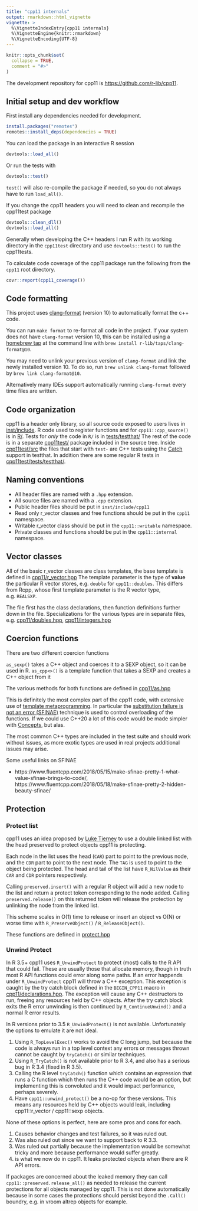 ```yaml
---
title: "cpp11 internals"
output: rmarkdown::html_vignette
vignette: >
  %\VignetteIndexEntry{cpp11 internals}
  %\VignetteEngine{knitr::rmarkdown}
  %\VignetteEncoding{UTF-8}
---
```


```r
knitr::opts_chunk$set(
  collapse = TRUE,
  comment = "#>"
)
```

The development repository for cpp11 is <https://github.com/r-lib/cpp11>.

## Initial setup and dev workflow

First install any dependencies needed for development.

```r
install.packages("remotes")
remotes::install_deps(dependencies = TRUE)
```

You can load the package in an interactive R session

```r
devtools::load_all()
```

Or run the tests with

```r
devtools::test()
```

`test()` will also re-compile the package if needed, so you do not always have to run `load_all()`.

If you change the cpp11 headers you will need to clean and recompile the cpp11test package

```r
devtools::clean_dll()
devtools::load_all()
```

Generally when developing the C++ headers I run R with its working directory in the `cpp11test` directory and use `devtools::test()` to run the cpp11tests.

To calculate code coverage of the cpp11 package run the following from the `cpp11` root directory.

```r
covr::report(cpp11_coverage())
```

## Code formatting

This project uses [clang-format](https://clang.llvm.org/docs/ClangFormat.html) (version 10) to automatically format the c++ code.

You can run `make format` to re-format all code in the project. If your system does not have `clang-format` version 10, this can be installed using a [homebrew tap](https://github.com/r-lib/homebrew-taps) at the command line with `brew install r-lib/taps/clang-format@10`.

You may need to unlink your previous version of `clang-format` and link the newly installed version 10. To do so, run `brew unlink clang-format` followed by `brew link clang-format@10`.

Alternatively many IDEs support automatically running `clang-format` every time files are written.



## Code organization

cpp11 is a header only library, so all source code exposed to users lives in [inst/include](https://github.com/r-lib/cpp11/tree/master/inst/include).
R code used to register functions and for `cpp11::cpp_source()` is in [R/](https://github.com/r-lib/cpp11/tree/master/R).
Tests for _only_ the code in `R/` is in [tests/testthat/](https://github.com/r-lib/cpp11/tree/master/tests/testthat)
The rest of the code is in a separate [cpp11test/](https://github.com/r-lib/cpp11/tree/master/cpp11test) package included in the source tree.
Inside [cpp11test/src](https://github.com/r-lib/cpp11/tree/master/cpp11test/src) the files that start with `test-` are C++ tests using the [Catch](https://testthat.r-lib.org/reference/use_catch.html) support in testthat.
In addition there are some regular R tests in [cpp11test/tests/testthat/](https://github.com/r-lib/cpp11/tree/master/cpp11test/tests/testthat).

## Naming conventions

- All header files are named with a `.hpp` extension.
- All source files are named with a `.cpp` extension.
- Public header files should be put in `inst/include/cpp11`
- Read only r_vector classes and free functions should be put in the `cpp11` namespace.
- Writable r_vector class should be put in the `cpp11::writable` namespace.
- Private classes and functions should be put in the `cpp11::internal` namespace.

## Vector classes

All of the basic r_vector classes are class templates, the base template is defined in [cpp11/r_vector.hpp](https://github.com/r-lib/cpp11/blob/master/inst/include/cpp11/r_vector.hpp)
The template parameter is the type of **value** the particular R vector stores, e.g. `double` for `cpp11::doubles`.
This differs from Rcpp, whose first template parameter is the R vector type, e.g. `REALSXP`.

The file first has the class declarations, then function definitions further down in the file.
Specializations for the various types are in separate files, e.g. [cpp11/doubles.hpp](https://github.com/r-lib/cpp11/blob/master/inst/include/cpp11/doubles.hpp), [cpp11/integers.hpp](https://github.com/r-lib/cpp11/blob/master/inst/include/cpp11/integers.hpp)

## Coercion functions

There are two different coercion functions

`as_sexp()` takes a C++ object and coerces it to a SEXP object, so it can be used in R.
`as_cpp<>()` is a template function that takes a SEXP and creates a C++ object from it

The various methods for both functions are defined in [cpp11/as.hpp](https://github.com/r-lib/cpp11/blob/master/inst/include/cpp11/as.hpp)

This is definitely the most complex part of the cpp11 code, with extensive use of [template metaprogramming](https://en.wikipedia.org/wiki/Template_metaprogramming).
In particular the [substitution failure is not an error (SFINAE)](https://en.wikipedia.org/wiki/Substitution_failure_is_not_an_error) technique is used to control overloading of the functions.
If we could use C++20 a lot of this code would be made simpler with [Concepts](https://en.cppreference.com/w/cpp/language/constraints), but alas.

The most common C++ types are included in the test suite and should work without issues, as more exotic types are used in real projects additional issues may arise.

Some useful links on SFINAE

- https://www.fluentcpp.com/2018/05/15/make-sfinae-pretty-1-what-value-sfinae-brings-to-code/, https://www.fluentcpp.com/2018/05/18/make-sfinae-pretty-2-hidden-beauty-sfinae/

## Protection

### Protect list

cpp11 uses an idea proposed by [Luke Tierney](https://github.com/RcppCore/Rcpp/issues/1081#issuecomment-630330838) to use a double linked list with the head preserved to protect objects cpp11 is protecting.

Each node in the list uses the head (`CAR`) part to point to the previous node, and the `CDR` part to point to the next node. The `TAG` is used to point to the object being protected.
The head and tail of the list have `R_NilValue` as their `CAR` and `CDR` pointers respectively.

Calling `preserved.insert()` with a regular R object will add a new node to the list and return a protect token corresponding to the node added.
Calling `preserved.release()` on this returned token will release the protection by unlinking the node from the linked list.

This scheme scales in O(1) time to release or insert an object vs O(N) or worse time with `R_PreserveObject()` / `R_ReleaseObject()`.

These functions are defined in [protect.hpp](https://github.com/r-lib/cpp11/blob/master/inst/include/cpp11/protect.hpp)

### Unwind Protect

In R 3.5+ cpp11 uses `R_UnwindProtect` to protect (most) calls to the R API that could fail.
These are usually those that allocate memory, though in truth most R API functions could error along some paths.
If an error happends under `R_UnwindProtect` cpp11 will throw a C++ exception.
This exception is caught by the try catch block defined in the `BEGIN_CPP11` macro in [cpp11/declarations.hpp](https://github.com/r-lib/cpp11/blob/master/inst/include/cpp11/declarations.hpp).
The exception will cause any C++ destructors to run, freeing any resources held by C++ objects.
After the try catch block exits the R error unwinding is then continued by `R_ContinueUnwind()` and a normal R error results.

In R versions prior to 3.5 `R_UnwindProtect()` is not available.
Unfortunately the options to emulate it are not ideal.

1. Using `R_TopLevelExec()` works to avoid the C long jump, but because the code is always run in a top level context any errors or messages thrown cannot be caught by `tryCatch()` or similar techniques.
2. Using `R_TryCatch()` is not available prior to R 3.4, and also has a serious bug in R 3.4 (fixed in R 3.5).
3. Calling the R level `tryCatch()` function which contains an expression that runs a C function which then runs the C++ code would be an option, but implementing this is convoluted and it would impact performance, perhaps severely.
4. Have `cpp11::unwind_protect()` be a no-op for these versions. This means any resources held by C++ objects would leak, including cpp11::r_vector / cpp11::sexp objects.

None of these options is perfect, here are some pros and cons for each.

1. Causes behavior changes and test failures, so it was ruled out.
2. Was also ruled out since we want to support back to R 3.3.
3. Was ruled out partially because the implementation would be somewhat tricky and more because performance would suffer greatly.
4. is what we now do in cpp11. It leaks protected objects when there are R API errors.

If packages are concerned about the leaked memory they can call `cpp11::preserved.release_all()` as needed to release the current protections for all objects managed by cpp11.
This is not done automatically because in some cases the protections should persist beyond the `.Call()` boundry, e.g. in vroom altrep objects for example.
